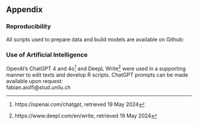 ## Appendix

### Reproducibility

All scripts used to prepare data and build models are available on Github:  
\url{https://github.com/fabianaiolfi/MSP2}  

### Use of Artificial Intelligence

OpenAI's ChatGPT 4 and 4o^[https://openai.com/chatgpt, retrieved 19 May 2024] and DeepL Write^[https://www.deepl.com/en/write, retrieved 19 May 2024] were used in a supporting manner to edit texts and develop R scripts. ChatGPT prompts can be made available upon request:  
fabian.aiolfi@stud.unilu.ch
